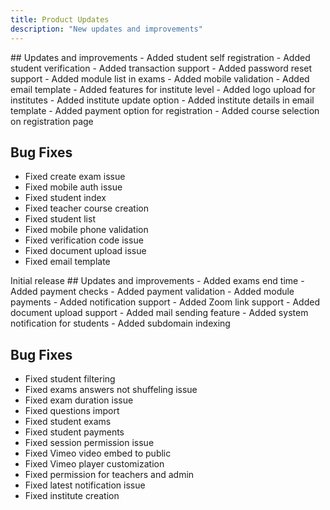 ```yaml
---
title: Product Updates
description: "New updates and improvements"
---
```


<Update label="July 2021">
  ## Updates and improvements
  - Added student self registration
  - Added student verification
  - Added transaction support
  - Added password reset support
  - Added module list in exams
  - Added mobile validation
  - Added email template
  - Added features for institute level
  - Added logo upload for institutes
  - Added institute update option
  - Added institute details in email template
  - Added payment option for registration
  - Added course selection on registration page

  ## Bug Fixes
  - Fixed create exam issue
  - Fixed mobile auth issue
  - Fixed student index
  - Fixed teacher course creation
  - Fixed student list
  - Fixed mobile phone validation
  - Fixed verification code issue
  - Fixed document upload issue
  - Fixed email template
</Update>

<Update label="June 2021">
  Initial release
  ## Updates and improvements
  - Added exams end time
  - Added payment checks
  - Added payment validation
  - Added module payments
  - Added notification support
  - Added Zoom link support
  - Added document upload support
  - Added mail sending feature
  - Added system notification for students
  - Added subdomain indexing

  ## Bug Fixes
  - Fixed student filtering
  - Fixed exams answers not shuffeling issue
  - Fixed exam duration issue
  - Fixed questions import
  - Fixed student exams
  - Fixed student payments
  - Fixed session permission issue
  - Fixed Vimeo video embed to public
  - Fixed Vimeo player customization
  - Fixed permission for teachers and admin
  - Fixed latest notification issue
  - Fixed institute creation
</Update>